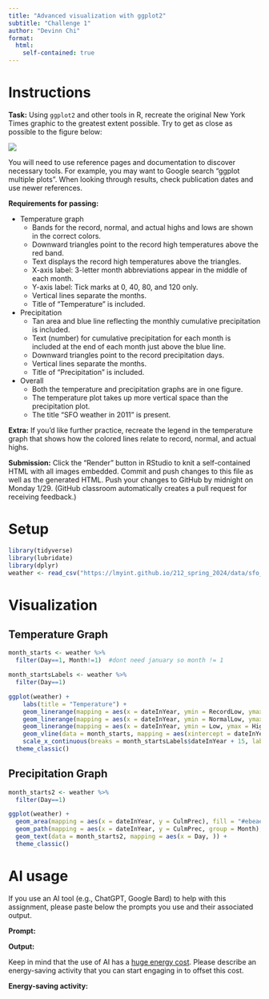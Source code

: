 ```yaml
---
title: "Advanced visualization with ggplot2"
subtitle: "Challenge 1"
author: "Devinn Chi"
format: 
  html:
    self-contained: true
---
```


# Instructions

**Task:** Using `ggplot2` and other tools in R, recreate the original New York Times graphic to the greatest extent possible. Try to get as close as possible to the figure below:

![](https://lmyint.github.io/212_spring_2024/images/hw1_goal.png){width=600, fig-align="center"}

You will need to use reference pages and documentation to discover necessary tools. For example, you may want to Google search "ggplot multiple plots". When looking through results, check publication dates and use newer references.

**Requirements for passing:**

- Temperature graph
    - Bands for the record, normal, and actual highs and lows are shown in the correct colors.
    - Downward triangles point to the record high temperatures above the red band.
    - Text displays the record high temperatures above the triangles.
    - X-axis label: 3-letter month abbreviations appear in the middle of each month.
    - Y-axis label: Tick marks at 0, 40, 80, and 120 only.
    - Vertical lines separate the months.
    - Title of "Temperature" is included.
- Precipitation
    - Tan area and blue line reflecting the monthly cumulative precipitation is included.
    - Text (number) for cumulative precipitation for each month is included at the end of each month just above the blue line.
    - Downward triangles point to the record precipitation days.
    - Vertical lines separate the months.
    - Title of "Precipitation" is included.
- Overall
    - Both the temperature and precipitation graphs are in one figure.
    - The temperature plot takes up more vertical space than the precipitation plot.
    - The title "SFO weather in 2011" is present.

**Extra:** If you'd like further practice, recreate the legend in the temperature graph that shows how the colored lines relate to record, normal, and actual highs.

**Submission:** Click the "Render" button in RStudio to knit a self-contained HTML with all images embedded. Commit and push changes to this file as well as the generated HTML. Push your changes to GitHub by midnight on Monday 1/29. (GitHub classroom automatically creates a pull request for receiving feedback.)



# Setup

```r
library(tidyverse)
library(lubridate)
library(dplyr)
weather <- read_csv("https://lmyint.github.io/212_spring_2024/data/sfo_weather.csv")
```



# Visualization

## Temperature Graph
```r
month_starts <- weather %>%
  filter(Day==1, Month!=1)  #dont need january so month != 1

month_startsLabels <- weather %>%
  filter(Day==1)

ggplot(weather) + 
    labs(title = "Temperature") +
    geom_linerange(mapping = aes(x = dateInYear, ymin = RecordLow, ymax = RecordHigh), color = "#ecebe3", linewidth = 1.2) +
    geom_linerange(mapping = aes(x = dateInYear, ymin = NormalLow, ymax = NormalHigh),  color = "#C8B8BA", linewidth = 1.2) +
    geom_linerange(mapping = aes(x = dateInYear, ymin = Low, ymax = High), color = "#A90048", linewidth = 1.2) +
    geom_vline(data = month_starts, mapping = aes(xintercept = dateInYear), lty = "dashed", alpha = 0.1) +
    scale_x_continuous(breaks = month_startsLabels$dateInYear + 15, labels = month.abb) +
  theme_classic()
```

## Precipitation Graph
```r
month_starts2 <- weather %>%
  filter(Day==1)

ggplot(weather) + 
  geom_area(mapping = aes(x = dateInYear, y = CulmPrec), fill = "#ebeae2") + 
  geom_path(mapping = aes(x = dateInYear, y = CulmPrec, group = Month), color = "#32a3d8", size = 0.55) +
  geom_text(data = month_starts2, mapping = aes(x = Day, )) +
  theme_classic()
```



# AI usage

If you use an AI tool (e.g., ChatGPT, Google Bard) to help with this assignment, please paste below the prompts you use and their associated output.

**Prompt:**

**Output:**

Keep in mind that the use of AI has a [huge energy cost](https://lmyint.github.io/212_spring_2024/syllabus.html#artificial-intelligence-ai-use). Please describe an energy-saving activity that you can start engaging in to offset this cost.

**Energy-saving activity:** 
